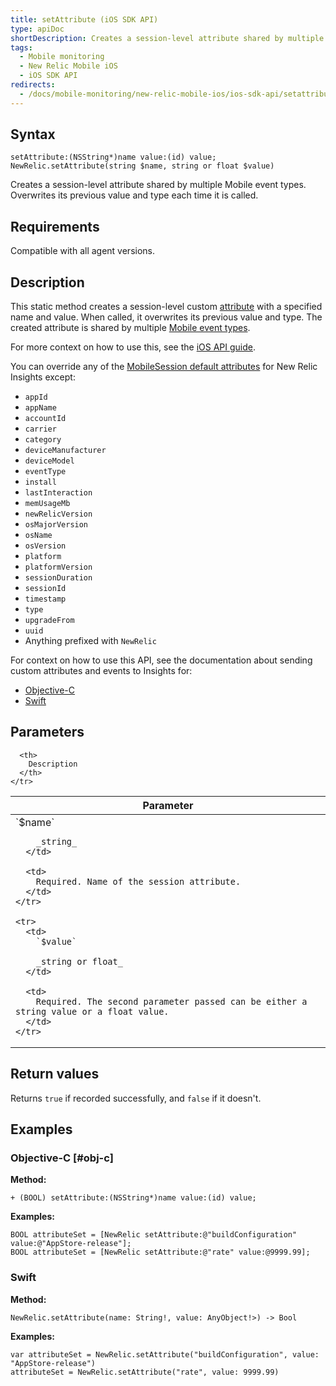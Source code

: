 ```yaml
---
title: setAttribute (iOS SDK API)
type: apiDoc
shortDescription: Creates a session-level attribute shared by multiple Mobile event types. Overwrites its previous value and type each time it is called.
tags:
  - Mobile monitoring
  - New Relic Mobile iOS
  - iOS SDK API
redirects:
  - /docs/mobile-monitoring/new-relic-mobile-ios/ios-sdk-api/setattribute-ios-sdk-api
---
```


## Syntax

```
setAttribute:(NSString*)name value:(id) value;
NewRelic.setAttribute(string $name, string or float $value)
```

Creates a session-level attribute shared by multiple Mobile event types. Overwrites its previous value and type each time it is called.

## Requirements

Compatible with all agent versions.

## Description

This static method creates a session-level custom [attribute](/docs/insights/explore-data/custom-events/insert-custom-attributes-events-new-relic-mobile#attribute-definition) with a specified name and value. When called, it overwrites its previous value and type. The created attribute is shared by multiple [Mobile event types](/docs/insights/insights-data-sources/default-data/mobile-events).

For more context on how to use this, see the [iOS API guide](/docs/mobile-monitoring/new-relic-mobile-ios/api-guides/ios-sdk-api-guide).

You can override any of the [MobileSession default attributes](/docs/insights/insights-data-sources/default-attributes/mobile-default-attributes-insights) for New Relic Insights except:

* `appId`
* `appName`
* `accountId`
* `carrier`
* `category`
* `deviceManufacturer`
* `deviceModel`
* `eventType`
* `install`
* `lastInteraction`
* `memUsageMb`
* `newRelicVersion`
* `osMajorVersion`
* `osName`
* `osVersion`
* `platform`
* `platformVersion`
* `sessionDuration`
* `sessionId`
* `timestamp`
* `type`
* `upgradeFrom`
* `uuid`
* Anything prefixed with `NewRelic`

For context on how to use this API, see the documentation about sending custom attributes and events to Insights for:

* [Objective-C](/docs/mobile-monitoring/new-relic-mobile-ios/install-configure/work-ios-sdk-api#objc-custom-att-events)
* [Swift](/docs/mobile-monitoring/new-relic-mobile-ios/install-configure/work-ios-sdk-api#swift-custom-att-events)

## Parameters

<table>
  <thead>
    <tr>
      <th width="25%">
        Parameter
      </th>

      <th>
        Description
      </th>
    </tr>
  </thead>

  <tbody>
    <tr>
      <td>
        `$name`

        _string_
      </td>

      <td>
        Required. Name of the session attribute.
      </td>
    </tr>

    <tr>
      <td>
        `$value`

        _string or float_
      </td>

      <td>
        Required. The second parameter passed can be either a string value or a float value.
      </td>
    </tr>
  </tbody>
</table>

## Return values

Returns `true` if recorded successfully, and `false` if it doesn't.

## Examples

### Objective-C [#obj-c]

**Method:**

```
+ (BOOL) setAttribute:(NSString*)name value:(id) value;
```

**Examples:**

```
BOOL attributeSet = [NewRelic setAttribute:@"buildConfiguration" value:@"AppStore-release"];
BOOL attributeSet = [NewRelic setAttribute:@"rate" value:@9999.99];
```

### Swift

**Method:**

```
NewRelic.setAttribute(name: String!, value: AnyObject!>) -> Bool
```

**Examples:**

```
var attributeSet = NewRelic.setAttribute("buildConfiguration", value: "AppStore-release")
attributeSet = NewRelic.setAttribute("rate", value: 9999.99)
```
